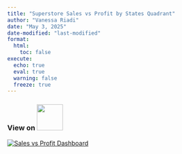 ```yaml
---
title: "Superstore Sales vs Profit by States Quadrant"
author: "Vanessa Riadi"
date: "May 3, 2025"
date-modified: "last-modified"
format:
  html:
    toc: false
execute: 
  echo: true
  eval: true
  warning: false
  freeze: true
---
```


### View on [![](/images/Tableau-Logo.jpg){height="60"}](https://public.tableau.com/app/profile/vanessa.riadi/viz/In-class_Ex03_17462579897060/SalesvsProfitDashboard){target="_blank"}

```{=html}
<div class='tableauPlaceholder' id='viz1746296178478' style='position: relative; transform: scale(1); transform-origin: top left;'><noscript><a href='#'><img alt='Sales vs Profit Dashboard ' src='https:&#47;&#47;public.tableau.com&#47;static&#47;images&#47;In&#47;In-class_Ex03_17462579897060&#47;SalesvsProfitDashboard&#47;1_rss.png' style='border: none' /></a></noscript><object class='tableauViz'  style='display:none;'><param name='host_url' value='https%3A%2F%2Fpublic.tableau.com%2F' /> <param name='embed_code_version' value='3' /> <param name='site_root' value='' /><param name='name' value='In-class_Ex03_17462579897060&#47;SalesvsProfitDashboard' /><param name='tabs' value='no' /><param name='toolbar' value='yes' /><param name='static_image' value='https:&#47;&#47;public.tableau.com&#47;static&#47;images&#47;In&#47;In-class_Ex03_17462579897060&#47;SalesvsProfitDashboard&#47;1.png' /> <param name='animate_transition' value='yes' /><param name='display_static_image' value='yes' /><param name='display_spinner' value='yes' /><param name='display_overlay' value='yes' /><param name='display_count' value='yes' /><param name='language' value='en-GB' /></object></div>                <script type='text/javascript'>                    var divElement = document.getElementById('viz1746296178478');                    var vizElement = divElement.getElementsByTagName('object')[0];                    if ( divElement.offsetWidth > 800 ) { vizElement.style.width='1000px';vizElement.style.height='827px';} else if ( divElement.offsetWidth > 500 ) { vizElement.style.width='1000px';vizElement.style.height='827px';} else { vizElement.style.width='100%';vizElement.style.height='727px';}                     var scriptElement = document.createElement('script');                    scriptElement.src = 'https://public.tableau.com/javascripts/api/viz_v1.js';                    vizElement.parentNode.insertBefore(scriptElement, vizElement);                </script>
```
